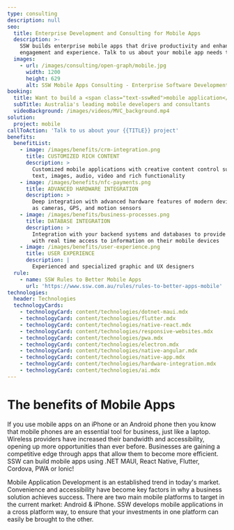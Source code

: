 ```yaml
---
type: consulting
description: null
seo:
  title: Enterprise Development and Consulting for Mobile Apps
  description: >-
    SSW builds enterprise mobile apps that drive productivity and enhance user
    engagement and experience. Talk to us about your mobile app needs today.
  images:
    - url: /images/consulting/open-graph/mobile.jpg
      width: 1200
      height: 629
      alt: SSW Mobile Apps Consulting - Enterprise Software Development
booking:
  title: Want to build a <span class="text-sswRed">mobile application</span>?
  subTitle: Australia's leading mobile developers and consultants
  videoBackground: /images/videos/MVC_background.mp4
solution:
  project: mobile
callToAction: 'Talk to us about your {{TITLE}} project'
benefits:
  benefitList:
    - image: /images/benefits/crm-integration.png
      title: CUSTOMIZED RICH CONTENT
      description: >
        Customized mobile applications with creative content control such as
        text, images, audio, video and rich functionality
    - image: /images/benefits/nfc-payments.png
      title: ADVANCED HARDWARE INTEGRATION
      description: >
        Deep integration with advanced hardware features of modern devices such
        as cameras, GPS, and motion sensors
    - image: /images/benefits/business-processes.png
      title: DATABASE INTEGRATION
      description: >
        Integration with your backend systems and databases to provide clients
        with real time access to information on their mobile devices
    - image: /images/benefits/user-experience.png
      title: USER EXPERIENCE
      description: |
        Experienced and specialized graphic and UX designers
  rule:
    - name: SSW Rules to Better Mobile Apps
      url: 'https://www.ssw.com.au/rules/rules-to-better-apps-mobile'
technologies:
  header: Technologies
  technologyCards:
    - technologyCard: content/technologies/dotnet-maui.mdx
    - technologyCard: content/technologies/flutter.mdx
    - technologyCard: content/technologies/native-react.mdx
    - technologyCard: content/technologies/responsive-websites.mdx
    - technologyCard: content/technologies/pwa.mdx
    - technologyCard: content/technologies/electron.mdx
    - technologyCard: content/technologies/native-angular.mdx
    - technologyCard: content/technologies/native-app.mdx
    - technologyCard: content/technologies/hardware-integration.mdx
    - technologyCard: content/technologies/ai.mdx
---
```


# The benefits of **Mobile Apps**

If you use mobile apps on an iPhone or an Android phone then you know that mobile phones are an essential tool for business, just like a laptop. Wireless providers have increased their bandwidth and accessibility, opening up more opportunities than ever before. Businesses are gaining a competitive edge through apps that allow them to become more efficient. SSW can build mobile apps using .NET MAUI, React Native, Flutter, Cordova, PWA or Ionic!

<VideoEmbed url="https://www.youtube.com/watch?v=SebRctjvrVU" caption="The 3 Benefits of Mobile Apps" duration="2 mins" />

Mobile Application Development is an established trend in today's market. Convenience and accessibility have become key factors in why a business solution achieves success. There are two main mobile platforms to target in the current market: Android & iPhone. SSW develops mobile applications in a cross platform way, to ensure that your investments in one platform can easily be brought to the other.
